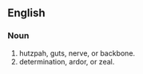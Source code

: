 ==English==

===Noun===
{{en-noun}}

# hutzpah, guts, nerve, or backbone.
# determination, ardor, or zeal.